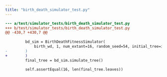 ```yaml
---
title: "birth_death_simulator_test.py"
---
```


```diff
--- a/test/simulator_tests/birth_death_simulator_test.py
+++ b/test/simulator_tests/birth_death_simulator_test.py
@@ -430,7 +430,7 @@
 
         bd_sim = BirthDeathFitnessSimulator(
             birth_wd, 1, num_extant=16, random_seed=54, initial_tree=initial_tree
-        )
+        ) 
         final_tree = bd_sim.simulate_tree()
 
         self.assertEqual(16, len(final_tree.leaves))

```